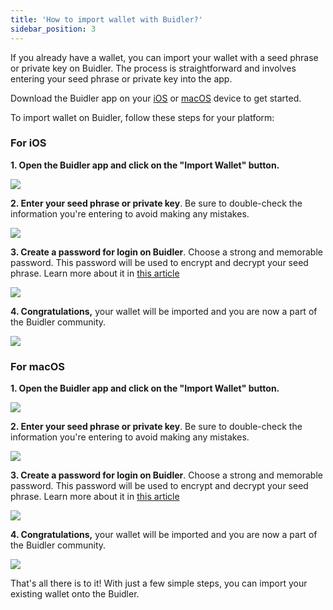 ```yaml
---
title: 'How to import wallet with Buidler?'
sidebar_position: 3
---
```


If you already have a wallet, you can import your wallet with a seed phrase or private key on Buidler. The process is straightforward and involves entering your seed phrase or private key into the app.

Download the Buidler app on your [iOS](https://buidler.app/download/ios) or [macOS](https://buidler.app/download/mac) device to get started.

To import wallet on Buidler, follow these steps for your platform:

### For iOS

**1. Open the Buidler app and click on the "Import Wallet" button.**

<div class="mobile-screenshot">

![](../../static/img/using-buidler/import-wallet/import-wallet.png)

</div>

**2. Enter your seed phrase or private key**. Be sure to double-check the information you're entering to avoid making any mistakes.

<div class="mobile-screenshot">

![](../../static/img/using-buidler/import-wallet/import-seed-phrase.png)

</div>

**3. Create a password for login on Buidler**. Choose a strong and memorable password. This password will be used to encrypt and decrypt your seed phrase. Learn more about it in [this article](https://docs.buidler.app/docs/blog/how-buidler-store-your-password)
<div class="mobile-screenshot">

![](../../static/img/using-buidler/create-wallet/mac-create-password.png)

</div>

**4. Congratulations,** your wallet will be imported and you are now a part of the Buidler community.

<div class="mobile-screenshot">

![](../../static/img/using-buidler/create-wallet/create-wallet-success.png)

</div>

### For macOS

**1. Open the Buidler app and click on the "Import Wallet" button.**

![](../../static/img/using-buidler/import-wallet/mac-import-wallet.png)
    
**2. Enter your seed phrase or private key**. Be sure to double-check the information you're entering to avoid making any mistakes.

![](../../static/img/using-buidler/import-wallet/mac-import-seedphrase.png)

**3. Create a password for login on Buidler**. Choose a strong and memorable password. This password will be used to encrypt and decrypt your seed phrase. Learn more about it in [this article](https://docs.buidler.app/docs/blog/how-buidler-store-your-password)

![](../../static/img/using-buidler/create-wallet/mac-create-password.png)


**4. Congratulations,** your wallet will be imported and you are now a part of the Buidler community.

![](../../static/img/using-buidler/create-wallet/mac-create-wallet-success.png)

That's all there is to it! With just a few simple steps, you can import your existing wallet onto the Buidler.